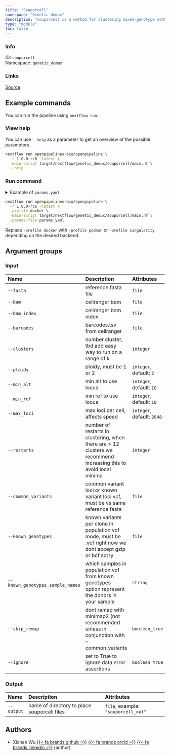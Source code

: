 ```yaml
---
title: "Souporcell"
namespace: "Genetic demux"
description: "souporcell is a method for clustering mixed-genotype scRNAseq experiments by individual."
type: "module"
toc: false
---
```


::: {.column-margin}

### Info

ID: `souporcell`  
Namespace: `genetic_demux`

### Links
[Source](https://github.com/openpipelines-bio/openpipeline/blob/1.0.0-rc6/./src/genetic_demux/souporcell){.btn-action .btn-sm .btn-info .btn role="button"}

:::



## Example commands

You can run the pipeline using `nextflow run`.

### View help

You can use `--help` as a parameter to get an overview of the possible parameters.

```bash
nextflow run openpipelines-bio/openpipeline \
  -r 1.0.0-rc6 -latest \
  -main-script target/nextflow/genetic_demux/souporcell/main.nf \
  --help
```

### Run command

<details>
<summary>Example of `params.yaml`</summary>
```yaml
# Input
# fasta: "path/to/file"
# bam: "path/to/file"
# bam_index: "path/to/file"
# barcodes: "path/to/file"
# clusters: 123
ploidy: 2
min_alt: 10
min_ref: 10
max_loci: 2048
# restarts: 123
# common_variants: "path/to/file"
# known_genotypes: "path/to/file"
# known_genotypes_sample_names: "foo"
skip_remap: false
ignore: false

# Output
# output: "$id.$key.output.output"

# Nextflow input-output arguments
publish_dir: # please fill in - example: "output/"
# param_list: "my_params.yaml"
```
</details>

```bash
nextflow run openpipelines-bio/openpipeline \
  -r 1.0.0-rc6 -latest \
  -profile docker \
  -main-script target/nextflow/genetic_demux/souporcell/main.nf \
  -params-file params.yaml
```

:::{.callout-note}
Replace `-profile docker` with `-profile podman` or `-profile singularity` depending on the desired backend.
:::

## Argument groups

### Input

|Name                             |Description                                                                                                       |Attributes                 |
|:--------------------------------|:-----------------------------------------------------------------------------------------------------------------|:--------------------------|
|`--fasta`                        |reference fasta file                                                                                              |`file`                     |
|`--bam`                          |cellranger bam                                                                                                    |`file`                     |
|`--bam_index`                    |cellranger bam index                                                                                              |`file`                     |
|`--barcodes`                     |barcodes.tsv from cellranger                                                                                      |`file`                     |
|`--clusters`                     |number cluster, tbd add easy way to run on a range of k                                                           |`integer`                  |
|`--ploidy`                       |ploidy, must be 1 or 2                                                                                            |`integer`, default: `2`    |
|`--min_alt`                      |min alt to use locus                                                                                              |`integer`, default: `10`   |
|`--min_ref`                      |min ref to use locus                                                                                              |`integer`, default: `10`   |
|`--max_loci`                     |max loci per cell, affects speed                                                                                  |`integer`, default: `2048` |
|`--restarts`                     |number of restarts in clustering, when there are > 12 clusters we recommend increasing this to avoid local minima |`integer`                  |
|`--common_variants`              |common variant loci or known variant loci vcf, must be vs same reference fasta                                    |`file`                     |
|`--known_genotypes`              |known variants per clone in population vcf mode, must be .vcf right now we dont accept gzip or bcf sorry          |`file`                     |
|`--known_genotypes_sample_names` |which samples in population vcf from known genotypes option represent the donors in your sample                   |`string`                   |
|`--skip_remap`                   |dont remap with minimap2 (not recommended unless in conjunction with --common_variants                            |`boolean_true`             |
|`--ignore`                       |set to True to ignore data error assertions                                                                       |`boolean_true`             |


### Output

|Name       |Description                                 |Attributes                          |
|:----------|:-------------------------------------------|:-----------------------------------|
|`--output` |name of directory to place souporcell files |`file`, example: `"souporcell_out"` |

## Authors


  * Xichen Wu [{{< fa brands github >}}](https://github.com/wxicu) [{{< fa brands orcid >}}](https://orcid.org/0009-0008-2168-4508) [{{< fa brands linkedin >}}](https://linkedin.com/in/xichen-wu) (author)
